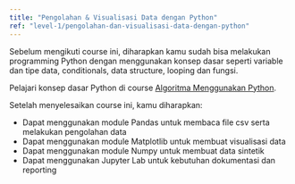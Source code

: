 ```yaml
---
title: "Pengolahan & Visualisasi Data dengan Python"
ref: "level-1/pengolahan-dan-visualisasi-data-dengan-python"
---
```



<Alert variant="warning">
  Sebelum mengikuti course ini, diharapkan kamu sudah bisa melakukan
  programming Python dengan menggunakan konsep dasar seperti variable dan
  tipe data, conditionals, data structure, looping dan fungsi.

Pelajari konsep dasar Python di course <a href='/web/level-1/algoritma-menggunakan-python' data-link-search>Algoritma Menggunakan Python</a>.

</Alert>

Setelah menyelesaikan course ini, kamu diharapkan:

<ul class="list-style-checklist">
  <li>
    Dapat menggunakan module Pandas untuk membaca file csv serta melakukan
    pengolahan data
  </li>
  <li>Dapat menggunakan module Matplotlib untuk membuat visualisasi data</li>
  <li>Dapat menggunakan module Numpy untuk membuat data sintetik</li>
  <li>
    Dapat menggunakan Jupyter Lab untuk kebutuhan dokumentasi dan reporting
  </li>
</ul>
